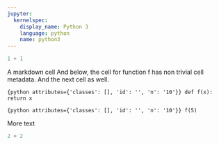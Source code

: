 ```yaml
---
jupyter:
  kernelspec:
    display_name: Python 3
    language: python
    name: python3
---
```


```python
1 + 1
```

A markdown cell
And below, the cell for function f has non trivial cell metadata. And the next cell as well.

```{python attributes={'classes': [], 'id': '', 'n': '10'}}
def f(x):
    return x
```

```{python attributes={'classes': [], 'id': '', 'n': '10'}}
f(5)
```

More text

```python
2 + 2
```
